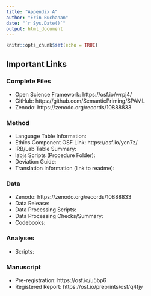 ```yaml
---
title: "Appendix A"
author: "Erin Buchanan"
date: "`r Sys.Date()`"
output: html_document
---
```


```r
knitr::opts_chunk$set(echo = TRUE)
```

## Important Links 

### Complete Files 

- Open Science Framework: https://osf.io/wrpj4/
- GitHub: https://github.com/SemanticPriming/SPAML
- Zenodo: https://zenodo.org/records/10888833

### Method

- Language Table Information: 
- Ethics Component OSF Link: https://osf.io/ycn7z/ 
- IRB/Lab Table Summary: 
- labjs Scripts (Procedure Folder):  
- Deviation Guide:
- Translation Information (link to readme): 

### Data

- Zenodo: https://zenodo.org/records/10888833
- Data Release: 
- Data Processing Scripts:
- Data Processing Checks/Summary:
- Codebooks: 

### Analyses 

- Scripts: 

### Manuscript

- Pre-registration: https://osf.io/u5bp6
- Registered Report: https://osf.io/preprints/osf/q4fjy 
